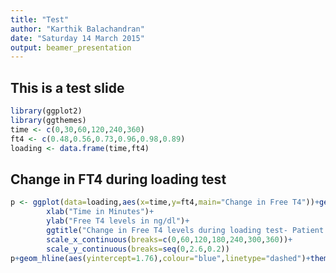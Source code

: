```yaml
---
title: "Test"
author: "Karthik Balachandran"
date: "Saturday 14 March 2015"
output: beamer_presentation
---
```


## This is a test slide
```r
library(ggplot2)
library(ggthemes)
time <- c(0,30,60,120,240,360)
ft4 <- c(0.48,0.56,0.73,0.96,0.98,0.89)
loading <- data.frame(time,ft4)

```

## Change in FT4 during loading test
```r
p <- ggplot(data=loading,aes(x=time,y=ft4,main="Change in Free T4"))+geom_line()+
        xlab("Time in Minutes")+
        ylab("Free T4 levels in ng/dl")+
        ggtitle("Change in Free T4 levels during loading test- Patient 1")+
        scale_x_continuous(breaks=c(0,60,120,180,240,300,360))+
        scale_y_continuous(breaks=seq(0,2.6,0.2))
p+geom_hline(aes(yintercept=1.76),colour="blue",linetype="dashed")+theme_igray()

```




